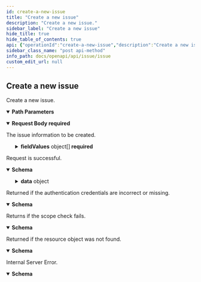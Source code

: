 ```yaml
---
id: create-a-new-issue
title: "Create a new issue"
description: "Create a new issue."
sidebar_label: "Create a new issue"
hide_title: true
hide_table_of_contents: true
api: {"operationId":"create-a-new-issue","description":"Create a new issue.","security":[{"oauth2":["write:project:issue"]}],"parameters":[{"name":"teamID","in":"path","description":"The team ID","required":true,"schema":{"type":"string"}}],"requestBody":{"description":"The issue information to be created.","content":{"application/json":{"schema":{"required":["assignee","fieldValues","issueTypeID","projectID","title","watchers"],"type":"object","properties":{"assignee":{"maxLength":8,"minLength":1,"type":"string","description":"Issue assignee."},"title":{"maxLength":1024,"minLength":1,"type":"string","description":"Issue title."},"projectID":{"maxLength":16,"minLength":1,"type":"string","description":"Project of the issue."},"issueTypeID":{"maxLength":8,"minLength":1,"type":"string","description":"Type of the issue."},"fieldValues":{"type":"array","description":"Issue Property Information.","items":{"required":["fieldID","type","value"],"type":"object","properties":{"fieldID":{"description":"ID of the field.","minLength":8,"type":"string"},"type":{"minimum":1,"type":"integer","description":"Type of the field."},"value":{"type":"object","properties":{},"description":"Value of the field."}},"title":"FieldValues"}},"watchers":{"type":"array","description":"When the issue information changes, watchers will be notified by email, etc.","items":{"maxLength":8,"minLength":1,"type":"string"}},"parentID":{"maxLength":16,"minLength":1,"type":"string","description":"Parent issue ID."}},"title":"AddIssueRequest"}}},"required":true},"responses":{"200":{"description":"Request is successful.","content":{"application/json":{"schema":{"type":"object","properties":{"result":{"type":"string","description":"The result of this request."},"data":{"type":"object","properties":{"id":{"type":"string","description":"ID of the issue."},"number":{"type":"integer","description":"Number of the issue."},"title":{"type":"string","description":"Title of the issue."},"projectID":{"type":"string","description":"Project of the issue."},"issueTypeID":{"type":"string","description":"Type of the issue."},"parentID":{"type":"string","description":"Parent issue ID."}}}},"title":"AddOrUpdateSuccessResponse"}}}},"401":{"description":"Returned if the authentication credentials are incorrect or missing.","content":{"application/json":{"schema":{"type":"object","properties":{"result":{"type":"string","description":"The result of this request."},"errorCode":{"type":"string","description":"The error code of this request."},"errorMsg":{"type":"string","description":"Error message for this request."}},"title":"BadResponse"}}}},"403":{"description":"Returns if the scope check fails.","content":{"application/json":{"schema":{"type":"object","properties":{"result":{"type":"string","description":"The result of this request."},"errorCode":{"type":"string","description":"The error code of this request."},"errorMsg":{"type":"string","description":"Error message for this request."}},"title":"BadResponse"}}}},"404":{"description":"Returned if the resource object was not found.","content":{"application/json":{"schema":{"type":"object","properties":{"result":{"type":"string","description":"The result of this request."},"errorCode":{"type":"string","description":"The error code of this request."},"errorMsg":{"type":"string","description":"Error message for this request."}},"title":"BadResponse"}}}},"500":{"description":"Internal Server Error.","content":{"application/json":{"schema":{"type":"object","properties":{"result":{"type":"string","description":"The result of this request."},"errorCode":{"type":"string","description":"The error code of this request."},"errorMsg":{"type":"string","description":"Error message for this request."}},"title":"BadResponse"}}}}},"x-codegen-request-body-name":"body","extensions":[{"key":"x-codegen-request-body-name","value":"body"}],"method":"post","path":"/project/team/{teamID}/issues","servers":[{"url":"https://your-domain/rest/api/v1"},{"url":"http://your-domain/rest/api/v1"}],"securitySchemes":{"oauth2":{"type":"oauth2","flows":{"authorizationCode":{"authorizationUrl":"https://ones.com/oauth2/authorize","tokenUrl":"https://ones.com/oauth2/token","scopes":{"write:project:issue":"Add, edit, delete issue","read:project:issue":"Access issue information"}}}}},"jsonRequestBodyExample":{"assignee":"string","title":"string","projectID":"string","issueTypeID":"string","fieldValues":[{"fieldID":"string","type":0,"value":{}}],"watchers":["string"],"parentID":"string"},"info":{"title":"Issue","version":"1.0","description":"This resource represents issues. Use it to get, create, update, and delete issues.\n"},"postman":{"name":"Create a new issue","description":{"content":"Create a new issue.","type":"text/plain"},"url":{"path":["project","team",":teamID","issues"],"host":["{{baseUrl}}"],"query":[],"variable":[{"disabled":false,"description":{"content":"(Required) The team ID","type":"text/plain"},"type":"any","value":"","key":"teamID"}]},"header":[{"key":"Content-Type","value":"application/json"},{"key":"Accept","value":"application/json"}],"method":"POST","body":{"mode":"raw","raw":"\"\"","options":{"raw":{"language":"json"}}},"auth":{"type":"oauth2","oauth2":[]}}}
sidebar_class_name: "post api-method"
info_path: docs/openapi/api/issue/issue
custom_edit_url: null
---
```



## Create a new issue



Create a new issue.

<details style={{"marginBottom":"1rem"}} data-collapsed={false} open={true}><summary style={{}}><strong>Path Parameters</strong></summary><div><ul><ParamsItem className={"paramsItem"} param={{"name":"teamID","in":"path","description":"The team ID","required":true,"schema":{"type":"string"}}}></ParamsItem></ul></div></details><MimeTabs><TabItem label={"application/json"} value={"application/json-schema"}><details style={{}} data-collapsed={false} open={true}><summary style={{"textAlign":"left"}}><strong>Request Body</strong><strong style={{"fontSize":"var(--ifm-code-font-size)","color":"var(--openapi-required)"}}> required</strong></summary><div style={{"textAlign":"left","marginLeft":"1rem"}}><div style={{"marginTop":"1rem","marginBottom":"1rem"}}>

The issue information to be created.

</div></div><ul style={{"marginLeft":"1rem"}}><SchemaItem collapsible={false} name={"assignee"} required={true} schemaName={"string"} qualifierMessage={"**Possible values:** `non-empty` and `<= 8 characters`"} schema={{"maxLength":8,"minLength":1,"type":"string","description":"Issue assignee."}}></SchemaItem><SchemaItem collapsible={false} name={"title"} required={true} schemaName={"string"} qualifierMessage={"**Possible values:** `non-empty` and `<= 1024 characters`"} schema={{"maxLength":1024,"minLength":1,"type":"string","description":"Issue title."}}></SchemaItem><SchemaItem collapsible={false} name={"projectID"} required={true} schemaName={"string"} qualifierMessage={"**Possible values:** `non-empty` and `<= 16 characters`"} schema={{"maxLength":16,"minLength":1,"type":"string","description":"Project of the issue."}}></SchemaItem><SchemaItem collapsible={false} name={"issueTypeID"} required={true} schemaName={"string"} qualifierMessage={"**Possible values:** `non-empty` and `<= 8 characters`"} schema={{"maxLength":8,"minLength":1,"type":"string","description":"Type of the issue."}}></SchemaItem><SchemaItem collapsible={true} className={"schemaItem"}><details style={{}}><summary style={{}}><strong>fieldValues</strong><span style={{"opacity":"0.6"}}> object[]</span><strong style={{"fontSize":"var(--ifm-code-font-size)","color":"var(--openapi-required)"}}> required</strong></summary><div style={{"marginLeft":"1rem"}}><div style={{"marginTop":".5rem","marginBottom":".5rem"}}>

Issue Property Information.

</div><li><div style={{"fontSize":"var(--ifm-code-font-size)","opacity":"0.6","marginLeft":"-.5rem","paddingBottom":".5rem"}}>Array [</div></li><SchemaItem collapsible={false} name={"fieldID"} required={true} schemaName={"string"} qualifierMessage={"**Possible values:** `>= 8 characters`"} schema={{"description":"ID of the field.","minLength":8,"type":"string"}}></SchemaItem><SchemaItem collapsible={false} name={"type"} required={true} schemaName={"integer"} qualifierMessage={"**Possible values:** `>= 1`"} schema={{"minimum":1,"type":"integer","description":"Type of the field."}}></SchemaItem><SchemaItem collapsible={true} className={"schemaItem"}><details style={{}}><summary style={{}}><strong>value</strong><span style={{"opacity":"0.6"}}> object</span><strong style={{"fontSize":"var(--ifm-code-font-size)","color":"var(--openapi-required)"}}> required</strong></summary><div style={{"marginLeft":"1rem"}}><div style={{"marginTop":".5rem","marginBottom":".5rem"}}>

Value of the field.

</div></div></details></SchemaItem><li><div style={{"fontSize":"var(--ifm-code-font-size)","opacity":"0.6","marginLeft":"-.5rem"}}>]</div></li></div></details></SchemaItem><SchemaItem collapsible={false} name={"watchers"} required={true} schemaName={"string[]"} qualifierMessage={"**Possible values:** `non-empty` and `<= 8 characters`"} schema={{"type":"array","description":"When the issue information changes, watchers will be notified by email, etc.","items":{"maxLength":8,"minLength":1,"type":"string"}}}></SchemaItem><SchemaItem collapsible={false} name={"parentID"} required={false} schemaName={"string"} qualifierMessage={"**Possible values:** `non-empty` and `<= 16 characters`"} schema={{"maxLength":16,"minLength":1,"type":"string","description":"Parent issue ID."}}></SchemaItem></ul></details></TabItem></MimeTabs><div><ApiTabs><TabItem label={"200"} value={"200"}><div>

Request is successful.

</div><div><MimeTabs schemaType={"response"}><TabItem label={"application/json"} value={"application/json"}><SchemaTabs><TabItem label={"Schema"} value={"Schema"}><details style={{}} data-collapsed={false} open={true}><summary style={{"textAlign":"left"}}><strong>Schema</strong></summary><div style={{"textAlign":"left","marginLeft":"1rem"}}></div><ul style={{"marginLeft":"1rem"}}><SchemaItem collapsible={false} name={"result"} required={false} schemaName={"string"} qualifierMessage={undefined} schema={{"type":"string","description":"The result of this request."}}></SchemaItem><SchemaItem collapsible={true} className={"schemaItem"}><details style={{}}><summary style={{}}><strong>data</strong><span style={{"opacity":"0.6"}}> object</span></summary><div style={{"marginLeft":"1rem"}}><SchemaItem collapsible={false} name={"id"} required={false} schemaName={"string"} qualifierMessage={undefined} schema={{"type":"string","description":"ID of the issue."}}></SchemaItem><SchemaItem collapsible={false} name={"number"} required={false} schemaName={"integer"} qualifierMessage={undefined} schema={{"type":"integer","description":"Number of the issue."}}></SchemaItem><SchemaItem collapsible={false} name={"title"} required={false} schemaName={"string"} qualifierMessage={undefined} schema={{"type":"string","description":"Title of the issue."}}></SchemaItem><SchemaItem collapsible={false} name={"projectID"} required={false} schemaName={"string"} qualifierMessage={undefined} schema={{"type":"string","description":"Project of the issue."}}></SchemaItem><SchemaItem collapsible={false} name={"issueTypeID"} required={false} schemaName={"string"} qualifierMessage={undefined} schema={{"type":"string","description":"Type of the issue."}}></SchemaItem><SchemaItem collapsible={false} name={"parentID"} required={false} schemaName={"string"} qualifierMessage={undefined} schema={{"type":"string","description":"Parent issue ID."}}></SchemaItem></div></details></SchemaItem></ul></details></TabItem><TabItem label={"Example (from schema)"} value={"Example (from schema)"}><ResponseSamples responseExample={"{\n  \"result\": \"string\",\n  \"data\": {\n    \"id\": \"string\",\n    \"number\": 0,\n    \"title\": \"string\",\n    \"projectID\": \"string\",\n    \"issueTypeID\": \"string\",\n    \"parentID\": \"string\"\n  }\n}"} language={"json"}></ResponseSamples></TabItem></SchemaTabs></TabItem></MimeTabs></div></TabItem><TabItem label={"401"} value={"401"}><div>

Returned if the authentication credentials are incorrect or missing.

</div><div><MimeTabs schemaType={"response"}><TabItem label={"application/json"} value={"application/json"}><SchemaTabs><TabItem label={"Schema"} value={"Schema"}><details style={{}} data-collapsed={false} open={true}><summary style={{"textAlign":"left"}}><strong>Schema</strong></summary><div style={{"textAlign":"left","marginLeft":"1rem"}}></div><ul style={{"marginLeft":"1rem"}}><SchemaItem collapsible={false} name={"result"} required={false} schemaName={"string"} qualifierMessage={undefined} schema={{"type":"string","description":"The result of this request."}}></SchemaItem><SchemaItem collapsible={false} name={"errorCode"} required={false} schemaName={"string"} qualifierMessage={undefined} schema={{"type":"string","description":"The error code of this request."}}></SchemaItem><SchemaItem collapsible={false} name={"errorMsg"} required={false} schemaName={"string"} qualifierMessage={undefined} schema={{"type":"string","description":"Error message for this request."}}></SchemaItem></ul></details></TabItem><TabItem label={"Example (from schema)"} value={"Example (from schema)"}><ResponseSamples responseExample={"{\n  \"result\": \"string\",\n  \"errorCode\": \"string\",\n  \"errorMsg\": \"string\"\n}"} language={"json"}></ResponseSamples></TabItem></SchemaTabs></TabItem></MimeTabs></div></TabItem><TabItem label={"403"} value={"403"}><div>

Returns if the scope check fails.

</div><div><MimeTabs schemaType={"response"}><TabItem label={"application/json"} value={"application/json"}><SchemaTabs><TabItem label={"Schema"} value={"Schema"}><details style={{}} data-collapsed={false} open={true}><summary style={{"textAlign":"left"}}><strong>Schema</strong></summary><div style={{"textAlign":"left","marginLeft":"1rem"}}></div><ul style={{"marginLeft":"1rem"}}><SchemaItem collapsible={false} name={"result"} required={false} schemaName={"string"} qualifierMessage={undefined} schema={{"type":"string","description":"The result of this request."}}></SchemaItem><SchemaItem collapsible={false} name={"errorCode"} required={false} schemaName={"string"} qualifierMessage={undefined} schema={{"type":"string","description":"The error code of this request."}}></SchemaItem><SchemaItem collapsible={false} name={"errorMsg"} required={false} schemaName={"string"} qualifierMessage={undefined} schema={{"type":"string","description":"Error message for this request."}}></SchemaItem></ul></details></TabItem><TabItem label={"Example (from schema)"} value={"Example (from schema)"}><ResponseSamples responseExample={"{\n  \"result\": \"string\",\n  \"errorCode\": \"string\",\n  \"errorMsg\": \"string\"\n}"} language={"json"}></ResponseSamples></TabItem></SchemaTabs></TabItem></MimeTabs></div></TabItem><TabItem label={"404"} value={"404"}><div>

Returned if the resource object was not found.

</div><div><MimeTabs schemaType={"response"}><TabItem label={"application/json"} value={"application/json"}><SchemaTabs><TabItem label={"Schema"} value={"Schema"}><details style={{}} data-collapsed={false} open={true}><summary style={{"textAlign":"left"}}><strong>Schema</strong></summary><div style={{"textAlign":"left","marginLeft":"1rem"}}></div><ul style={{"marginLeft":"1rem"}}><SchemaItem collapsible={false} name={"result"} required={false} schemaName={"string"} qualifierMessage={undefined} schema={{"type":"string","description":"The result of this request."}}></SchemaItem><SchemaItem collapsible={false} name={"errorCode"} required={false} schemaName={"string"} qualifierMessage={undefined} schema={{"type":"string","description":"The error code of this request."}}></SchemaItem><SchemaItem collapsible={false} name={"errorMsg"} required={false} schemaName={"string"} qualifierMessage={undefined} schema={{"type":"string","description":"Error message for this request."}}></SchemaItem></ul></details></TabItem><TabItem label={"Example (from schema)"} value={"Example (from schema)"}><ResponseSamples responseExample={"{\n  \"result\": \"string\",\n  \"errorCode\": \"string\",\n  \"errorMsg\": \"string\"\n}"} language={"json"}></ResponseSamples></TabItem></SchemaTabs></TabItem></MimeTabs></div></TabItem><TabItem label={"500"} value={"500"}><div>

Internal Server Error.

</div><div><MimeTabs schemaType={"response"}><TabItem label={"application/json"} value={"application/json"}><SchemaTabs><TabItem label={"Schema"} value={"Schema"}><details style={{}} data-collapsed={false} open={true}><summary style={{"textAlign":"left"}}><strong>Schema</strong></summary><div style={{"textAlign":"left","marginLeft":"1rem"}}></div><ul style={{"marginLeft":"1rem"}}><SchemaItem collapsible={false} name={"result"} required={false} schemaName={"string"} qualifierMessage={undefined} schema={{"type":"string","description":"The result of this request."}}></SchemaItem><SchemaItem collapsible={false} name={"errorCode"} required={false} schemaName={"string"} qualifierMessage={undefined} schema={{"type":"string","description":"The error code of this request."}}></SchemaItem><SchemaItem collapsible={false} name={"errorMsg"} required={false} schemaName={"string"} qualifierMessage={undefined} schema={{"type":"string","description":"Error message for this request."}}></SchemaItem></ul></details></TabItem><TabItem label={"Example (from schema)"} value={"Example (from schema)"}><ResponseSamples responseExample={"{\n  \"result\": \"string\",\n  \"errorCode\": \"string\",\n  \"errorMsg\": \"string\"\n}"} language={"json"}></ResponseSamples></TabItem></SchemaTabs></TabItem></MimeTabs></div></TabItem></ApiTabs></div>